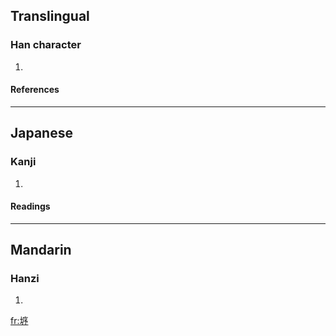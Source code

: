 ==Translingual==
===Han character===
{{Han char|rn=32|rad=土|as=07|sn=10|four=4014<sub>7</sub>|canj=土戈弓弓 (GINN)}}
# {{defn|Han}}
====References====
{{Han ref|kx=0229.150|dkj=05103|hdz=10446.100|uh=57BF|ud=22463|bh=D154|bd=53588}}
----
==Japanese==
===Kanji===
{{ja-kanji|grade=|rs=土07}}
# {{defn|Japanese}} 
====Readings====
{{ja-readings|on=[[しょ]] (sho), [[じょ]] (jo)|kun=}}
----
==Mandarin==
===Hanzi===
{{cmn-hanzi|pin=[[xù]] ([[xu4]])|wg=hsü<sup>4</sup>}}
# {{defn|Mandarin}}

[[fr:垿]]